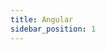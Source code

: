 ```yaml
---
title: Angular
sidebar_position: 1
---
```



<Quickstart product="Voice Conference" />

<head>
  <title>Angular Guide</title>
  <meta
    name="description"
    content="Explore the setup of the Voice Conference client in Angular with Dyte. Follow our guide for effective Angular client setup."
  />
</head>
